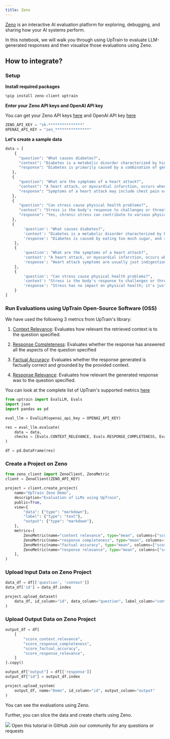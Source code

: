 ```yaml
---
title: Zeno
---
```

[Zeno](https://zenoml.com/) is an interactive AI evaluation platform for exploring, debugging, and sharing how your AI systems perform.

In this notebook, we will walk you through using UpTrain to evaluate LLM-generated responses and then visualize those evaluations using Zeno.

## How to integrate?
### Setup

**Install required packages**
```python
%pip install zeno-client uptrain
```

**Enter your Zeno API keys and OpenAI API key**

You can get your Zeno API keys [here](https://hub.zenoml.com/account) and OpenAI API key [here](https://platform.openai.com/api-keys)

```python
ZENO_API_KEY = "sk-***************"
OPENAI_API_KEY = "zen_***************"
```

**Let's create a sample data**
```python
data = [
    {
      "question": "What causes diabetes?",
      "context": "Diabetes is a metabolic disorder characterized by high blood sugar levels. It is primarily caused by a combination of genetic and environmental factors, including obesity and lack of physical activity.",
      "response": "Diabetes is primarily caused by a combination of genetic and environmental factors, including obesity and lack of physical activity."
   },
   {
      "question": "What are the symptoms of a heart attack?",
      "context": "A heart attack, or myocardial infarction, occurs when the blood supply to the heart muscle is blocked. Symptoms of a heart attack may include chest pain or discomfort, shortness of breath, nausea, lightheadedness, and pain or discomfort in one or both arms, the jaw, neck, or back.",
      "response": "Symptoms of a heart attack may include chest pain or discomfort, shortness of breath, nausea, lightheadedness, and pain or discomfort in one or both arms, the jaw, neck, or back."
   },
   {
      "question": "Can stress cause physical health problems?",
      "context": "Stress is the body's response to challenges or threats. Yes, chronic stress can contribute to various physical health problems, including cardiovascular issues, digestive problems, and a weakened immune system.",
      "response": "Yes, chronic stress can contribute to various physical health problems, including cardiovascular issues, digestive problems, and a weakened immune system."
   },
   {
        'question': "What causes diabetes?",
        'context': "Diabetes is a metabolic disorder characterized by high blood sugar levels. It is primarily caused by a combination of genetic and environmental factors, including obesity and lack of physical activity.",
        'response': "Diabetes is caused by eating too much sugar, and reducing sugar intake can cure it completely."
    },
    {
        'question': "What are the symptoms of a heart attack?",
        'context': "A heart attack, or myocardial infarction, occurs when the blood supply to the heart muscle is blocked. Symptoms of a heart attack may include chest pain or discomfort, shortness of breath, nausea, lightheadedness, and pain or discomfort in one or both arms, the jaw, neck, or back.",
        'response': "Heart attack symptoms are usually just indigestion and can be relieved with antacids."
    },
    {
        'question': "Can stress cause physical health problems?",
        'context': "Stress is the body's response to challenges or threats. Yes, chronic stress can contribute to various physical health problems, including cardiovascular issues, digestive problems, and a weakened immune system.",
        'response': "Stress has no impact on physical health; it's just a mental state and doesn't affect the body."
    }
]
```
### Run Evaluations using UpTrain Open-Source Software (OSS)

We have used the following 3 metrics from UpTrain's library:

1. [Context Relevance](/predefined-evaluations/context-awareness/context-relevance): Evaluates how relevant the retrieved context is to the question specified.

2. [Response Completeness](/predefined-evaluations/response-quality/response-completeness): Evaluates whether the response has answered all the aspects of the question specified

3. [Factual Accuracy](/predefined-evaluations/context-awareness/factual-accuracy): Evaluates whether the response generated is factually correct and grounded by the provided context.

3. [Response Relevance](/predefined-evaluations/response-quality/response-relevance): Evaluates how relevant the generated response was to the question specified.

You can look at the complete list of UpTrain's supported metrics [here](/predefined-evaluations/overview)


```python
from uptrain import EvalLLM, Evals
import json
import pandas as pd

eval_llm = EvalLLM(openai_api_key = OPENAI_API_KEY)

res = eval_llm.evaluate(
    data = data,
    checks = [Evals.CONTEXT_RELEVANCE, Evals.RESPONSE_COMPLETENESS, Evals.FACTUAL_ACCURACY, Evals.RESPONSE_RELEVANCE]
)

df = pd.DataFrame(res)
```

### Create a Project on Zeno

```python
from zeno_client import ZenoClient, ZenoMetric
client = ZenoClient(ZENO_API_KEY)

project = client.create_project(
    name="UpTrain Zeno Demo",
    description="Evaluation of LLMs using UpTrain",
    public=True,
    view={
        "data": {"type": "markdown"},
        "label": {"type": "text"},
        "output": {"type": "markdown"},
    },
    metrics=[
        ZenoMetric(name="context relevance", type="mean", columns=["score_context_relevance"]),
        ZenoMetric(name="response completeness", type="mean", columns=["score_response_completeness"]),
        ZenoMetric(name="factual accuracy", type="mean", columns=["score_factual_accuracy"]),
        ZenoMetric(name="response relevance", type="mean", columns=["score_response_relevance"]),
    ],
)
```

### Upload Input Data on Zeno Project

```python
data_df = df[['question', 'context']]
data_df['id'] = data_df.index

project.upload_dataset(
    data_df, id_column="id", data_column="question", label_column="context"
)
```

### Upload Output Data on Zeno Project

```python
output_df = df[
    [
        "score_context_relevance",
        "score_response_completeness",
        "score_factual_accuracy",
        "score_response_relevance",
    ]
].copy()

output_df["output"] = df[['response']]
output_df["id"] = output_df.index

project.upload_system(
    output_df, name="Demo", id_column="id", output_column="output"
)
```

You can see the evaluations using Zeno. 

Further, you can slice the data and create charts using Zeno.

<Frame>
  <img src="/assets/zeno.png" />
</Frame>

<CardGroup cols={2}>
  <Card
    title="Tutorial"
    href="https://github.com/uptrain-ai/uptrain/blob/main/examples/integrations/observation_tools/zeno.ipynb"
    icon="github"
    color="#808080"
  >
    Open this tutorial in GitHub
  </Card>
  <Card
    title="Have Questions?"
    href="https://join.slack.com/t/uptraincommunity/shared_invite/zt-1yih3aojn-CEoR_gAh6PDSknhFmuaJeg"
    icon="slack"
    color="#808080"
  >
    Join our community for any questions or requests
  </Card>
</CardGroup>
